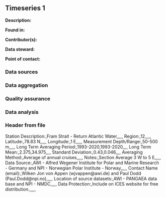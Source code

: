 ## Timeseries 1

**Description:** 


**Found in:**

**Contributor(s):**

**Data steward:**

**Point of contact:**

### Data sources

### Data aggregation

### Quality assurance

### Data analysis

### Header from file
Station Description:,Fram Strait - Return Atlantic Water,,,,,
Region:,12,,,,,
Latitude:,78.83 N,,,,,
Longitude:,1 E,,,,,
Measurement Depth/Range:,50-500 m,,,,,
Long Term Averaging Period:,1993-2020,1993-2020,,,,
Long Term Mean:,2.375,34.975,,,,
Standard Deviation:,0.43,0.046,,,,
Averaging Method:,Average of annual cruises,,,,,
Notes:,Section Average 3 W to 5 E,,,,,
Data Source:,AWI - Alfred Wegener Institute for Polar and Marine Research - Germany and NPI - Norwegian Polar Institute - Norway,,,,,
Contact Name (email):,Wilken Jon von Appen (wjvappen@awi.de) and Paul Dodd (Paul.Dodd@npi.no),,,,,
Location of source datasets:,AWI - PANGAEA data base and NPI - NMDC,,,,,
Data Protection:,Include on ICES website for free distribution.,,,,,
